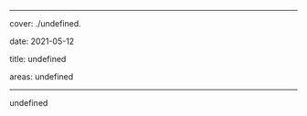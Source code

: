  ---

  cover: ./undefined.

  date: 2021-05-12

  title: undefined

  areas:    undefined

  ---

  

  undefined
